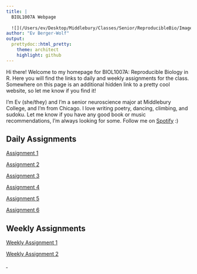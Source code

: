 ```yaml
---
title: |
  BIOL1007A Webpage  
  
  ![](/Users/ev/Desktop/Middlebury/Classes/Senior/ReproducibleBio/Images/computerCat.jpeg){width=3in}  
author: "Ev Berger-Wolf"
output: 
  prettydoc::html_pretty:
    theme: architect
    highlight: github
---
```


Hi there! Welcome to my homepage for BIOL1007A: Reproducible Biology in R. Here you will find the links to daily and weekly assignments for the class. Somewhere on this page is an additional hidden link to a pretty cool website, so let me know if you find it! 

I'm Ev (she/they) and I'm a senior neuroscience major at Middlebury College, and I'm from Chicago. I love writing poetry, dancing, climbing, and sudoku. Let me know if you have any good book or music recommendations, I'm always looking for some. Follow me on [Spotify](https://open.spotify.com/user/nekorocker?si=4b4e300ca84f4745) :)

## Daily Assignments
[Assignment 1](Assignment1.html)

[Assignment 2](Assignment2.html)

[Assignment 3](Assignment3.html)

[Assignment 4](Assignment4.html)

[Assignment 5](Assignment5.html)

[Assignment 6](Assignment6.html)

## Weekly Assignments
[Weekly Assignment 1](WeeklyAssignment1.html)

[Weekly Assignment 2](WeeklyAssignment2.html)

<abbr title="you found it!"><a href="https://zoomquilt.org/" target="_blank"><font color="white">.</a></font></abbr>